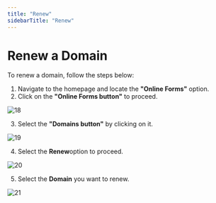 ```yaml
---
title: "Renew"
sidebarTitle: "Renew"
---
```


# Renew a Domain

To renew a domain, follow the steps below:

1. Navigate to the homepage and locate the **"Online Forms"** option.
2. Click on the **"Online Forms button"** to proceed.

![18](/images/domainimages/18.png)

3. Select the **"Domains button"** by clicking on it.

![19](/images/domainimages/19.png)

4. Select the **Renew**option to proceed.

![20](/images/domainimages/20.png)

5. Select the **Domain** you want to renew.

![21](/images/domainimages/21.png)